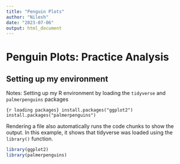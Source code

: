 ```yaml
---
title: "Penguin Plots"
author: "Nilesh"
date: "2023-07-06"
output: html_document
---
```


# Penguin Plots: Practice Analysis

## Setting up my environment
Notes: Setting up my R environment by loading the `tidyverse` and `palmerpenguins` packages

``{r loading packages}
install.packages("ggplot2")
install.packages("palmerpenguins")
``

Rendering a file also automatically runs the code chunks to show the output. In this example, it shows that tidyverse was loaded using the `library()` function.

```r
library(ggplot2)
library(palmerpenguins)
```
